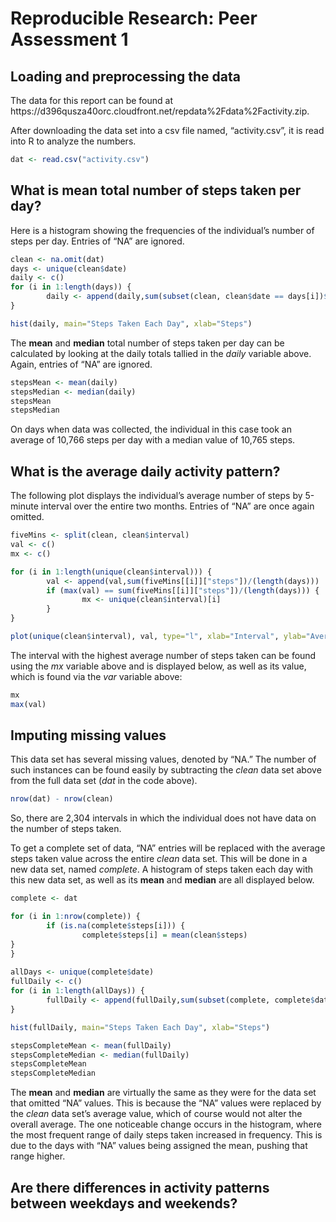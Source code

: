 # Reproducible Research: Peer Assessment 1


## Loading and preprocessing the data
The data for this report can be found at https://d396qusza40orc.cloudfront.net/repdata%2Fdata%2Factivity.zip.  

After downloading the data set into a csv file named, "activity.csv", it is read into R to analyze the numbers.

``` r
dat <- read.csv("activity.csv")
```


## What is mean total number of steps taken per day?
Here is a histogram showing the frequencies of the individual's number of steps per day.  Entries of "NA" are ignored.  

``` r
clean <- na.omit(dat) 
days <- unique(clean$date)
daily <- c()
for (i in 1:length(days)) {
        daily <- append(daily,sum(subset(clean, clean$date == days[i])$steps))
}

hist(daily, main="Steps Taken Each Day", xlab="Steps")
```

The **mean** and **median** total number of steps taken per day can be calculated by looking at the daily totals tallied in the *daily* variable above.  Again, entries of "NA" are ignored.

``` r
stepsMean <- mean(daily)
stepsMedian <- median(daily)
stepsMean
stepsMedian
```

On days when data was collected, the individual in this case took an average of 10,766 steps per day with a median value of 10,765 steps.

## What is the average daily activity pattern?
The following plot displays the individual's average number of steps by 5-minute interval over the entire two months.  Entries of "NA" are once again omitted.  

``` r
fiveMins <- split(clean, clean$interval)
val <- c()
mx <- c()

for (i in 1:length(unique(clean$interval))) {
        val <- append(val,sum(fiveMins[[i]]["steps"])/(length(days)))
        if (max(val) == sum(fiveMins[[i]]["steps"])/(length(days))) {
                mx <- unique(clean$interval)[i]
        }
}

plot(unique(clean$interval), val, type="l", xlab="Interval", ylab="Average Steps", main="Average Steps by Interval")
```

The interval with the highest average number of steps taken can be found using the *mx* variable above and is displayed below, as well as its value, which is found via the *var* variable above:

``` r
mx
max(val)
```

## Imputing missing values
This data set has several missing values, denoted by "NA."  The number of such instances can be found easily by subtracting the *clean* data set above from the full data set (*dat* in the code above).  

``` r
nrow(dat) - nrow(clean)
```

So, there are 2,304 intervals in which the individual does not have data on the number of steps taken. 

To get a complete set of data, "NA" entries will be replaced with the average steps taken value across the entire *clean* data set.  This will be done in a new data set, named *complete*.  A histogram of steps taken each day with this new data set, as well as its **mean** and **median** are all displayed below. 

``` r
complete <- dat

for (i in 1:nrow(complete)) {
        if (is.na(complete$steps[i])) {
                complete$steps[i] = mean(clean$steps)
}
}
 
allDays <- unique(complete$date)
fullDaily <- c()
for (i in 1:length(allDays)) {
        fullDaily <- append(fullDaily,sum(subset(complete, complete$date == allDays[i])$steps))
}

hist(fullDaily, main="Steps Taken Each Day", xlab="Steps")

stepsCompleteMean <- mean(fullDaily)
stepsCompleteMedian <- median(fullDaily)
stepsCompleteMean
stepsCompleteMedian
```

The **mean** and **median** are virtually the same as they were for the data set that omitted "NA" values.  This is because the "NA" values were replaced by the *clean* data set's average value, which of course would not alter the overall average.  The one noticeable change occurs in the histogram, where the most frequent range of daily steps taken increased in frequency.  This is due to the days with "NA" values being assigned the mean, pushing that range higher.  

## Are there differences in activity patterns between weekdays and weekends?